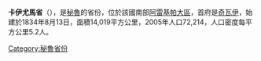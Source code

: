 '''卡伊尤馬省'''（{{lang-es|Provincia de Caylloma}}），是[[秘魯|秘魯]]的省份，位於該國南部[[阿雷基帕大區|阿雷基帕大區]]，首府是[[奇瓦伊|奇瓦伊]]，始建於1834年8月13日，面積14,019平方公里，2005年人口72,214，人口密度每平方公里5.2人。

{{coord|15|38|12|S|71|36|08|W|type:adm2nd_source:itwiki|display=title}}

{{Peru-geo-stub}}
{{秘魯省份|state=collapsed}}
[[Category:秘魯省份|Category:秘魯省份]]
